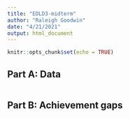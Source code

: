 ```yaml
---
title: "EDLD3-midterm"
author: "Raleigh Goodwin"
date: "4/21/2021"
output: html_document
---
```


```r
knitr::opts_chunk$set(echo = TRUE)
```

## Part A: Data 
```r

```

## Part B: Achievement gaps
```r

```

